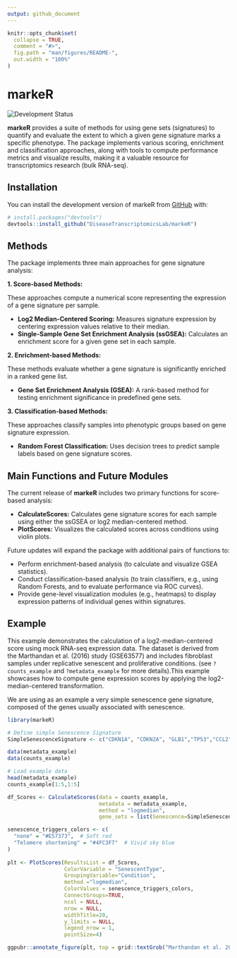 ```yaml
---
output: github_document
---
```


<!-- README.md is generated from README.Rmd. Please edit that file -->

```r
knitr::opts_chunk$set(
  collapse = TRUE,
  comment = "#>",
  fig.path = "man/figures/README-",
  out.width = "100%"
)
```

# markeR

<!-- badges: start -->
![Development Status](https://img.shields.io/badge/status-development-yellowgreen)
<!-- badges: end -->


**markeR** provides a suite of methods for using gene sets (signatures) to quantify and evaluate the extent to which a given gene signature marks a specific phenotype. The package implements various scoring, enrichment and classification approaches, along with tools to compute performance metrics and visualize results, making it a valuable resource for transcriptomics research (bulk RNA-seq).

## Installation

You can install the development version of markeR from [GitHub](https://github.com/) with:

``` r
# install.packages("devtools")
devtools::install_github("DiseaseTranscriptomicsLab/markeR")
```

## Methods

The package implements three main approaches for gene signature analysis:

**1. Score-based Methods:**  

These approaches compute a numerical score representing the expression of a gene signature per sample.

- **Log2 Median-Centered Scoring:** Measures signature expression by centering expression values relative to their median.
- **Single-Sample Gene Set Enrichment Analysis (ssGSEA):** Calculates an enrichment score for a given gene set in each sample.

**2. Enrichment-based Methods:**  

These methods evaluate whether a gene signature is significantly enriched in a ranked gene list.

- **Gene Set Enrichment Analysis (GSEA):** A rank-based method for testing enrichment significance in predefined gene sets.

**3. Classification-based Methods:**  

These approaches classify samples into phenotypic groups based on gene signature expression.

- **Random Forest Classification:** Uses decision trees to predict sample labels based on gene signature scores.

## Main Functions and Future Modules

The current release of **markeR** includes two primary functions for score-based analysis:

- **CalculateScores:** Calculates gene signature scores for each sample using either the ssGSEA or log2 median-centered method.
- **PlotScores:** Visualizes the calculated scores across conditions using violin plots.

Future updates will expand the package with additional pairs of functions to:

- Perform enrichment-based analysis (to calculate and visualize GSEA statistics).
- Conduct classification-based analysis (to train classifiers, e.g., using Random Forests, and to evaluate performance via ROC curves).
- Provide gene-level visualization modules (e.g., heatmaps) to display expression patterns of individual genes within signatures.


## Example

This example demonstrates the calculation of a log2-median-centered score using mock RNA-seq expression data. The dataset is derived from the Marthandan et al. (2016) study (GSE63577) and includes fibroblast samples under replicative senescent and proliferative conditions. (see `?counts_example` and `?metadata_example` for more details).This example showcases how to compute gene expression scores by applying the log2-median-centered transformation.

We are using as an example a very simple senescence gene signature, composed of the genes usually associated with senescence.

```r
library(markeR)
```

```r
# Define simple Senescence Signature
SimpleSenescenceSignature <- c("CDKN1A", "CDKN2A", "GLB1","TP53","CCL2")
```

```r
data(metadata_example)
data(counts_example)

# Load example data
head(metadata_example)
counts_example[1:5,1:5]
```

```r
df_Scores <- CalculateScores(data = counts_example, 
                             metadata = metadata_example, 
                             method = "logmedian", 
                             gene_sets = list(Senescence=SimpleSenescenceSignature))

senescence_triggers_colors <- c(
  "none" = "#E57373",  # Soft red   
  "Telomere shortening" = "#4FC3F7"  # Vivid sky blue  
)
 
plt <- PlotScores(ResultsList = df_Scores, 
                  ColorVariable = "SenescentType", 
                  GroupingVariable="Condition",  
                  method ="logmedian", 
                  ColorValues = senescence_triggers_colors, 
                  ConnectGroups=TRUE, 
                  ncol = NULL, 
                  nrow = NULL, 
                  widthTitle=20, 
                  y_limits = NULL, 
                  legend_nrow = 1, 
                  pointSize=4)  

ggpubr::annotate_figure(plt, top = grid::textGrob("Marthandan et al. 2016", gp = grid::gpar(cex = 1.3, fontsize = 12)))

```
 
